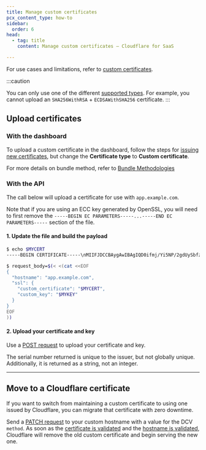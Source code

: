 ```yaml
---
title: Manage custom certificates
pcx_content_type: how-to
sidebar:
  order: 6
head:
  - tag: title
    content: Manage custom certificates — Cloudflare for SaaS

---
```



For use cases and limitations, refer to [custom certificates](/cloudflare-for-platforms/cloudflare-for-saas/security/certificate-management/custom-certificates/).

:::caution

You can only use one of the different [supported types](/cloudflare-for-platforms/cloudflare-for-saas/security/certificate-management/custom-certificates/#limitations). For example, you cannot upload an `SHA256WithRSA` + `ECDSAWithSHA256` certificate.
:::

## Upload certificates

### With the dashboard

To upload a custom certificate in the dashboard, follow the steps for [issuing new certificates](/cloudflare-for-platforms/cloudflare-for-saas/security/certificate-management/issue-and-validate/issue-certificates/), but change the **Certificate type** to **Custom certificate**.

For more details on bundle method, refer to [Bundle Methodologies](/ssl/edge-certificates/custom-certificates/bundling-methodologies/)

### With the API

The call below will upload a certificate for use with `app.example.com`.

Note that if you are using an ECC key generated by OpenSSL, you will need to first remove the `-----BEGIN EC PARAMETERS-----...-----END EC PARAMETERS-----` section of the file.

#### 1. Update the file and build the payload

<Render file="custom-cert-file-example" product="ssl" />

```bash
$ echo $MYCERT
-----BEGIN CERTIFICATE-----\nMIIFJDCCBAygAwIBAgIQD0ifmj/Yi5NP/2gdUySbfzANBgkqhkiG9w0BAQsFADBN\nMQswCQYDVQQGEwJVUzEVMBMGA1UEChMMRGlnaUNlcnQgSW5jMScwJQYDVQQDEx5E...SzSHfXp5lnu/3V08I72q1QNzOCgY1XeL4GKVcj4or6cT6tX6oJH7ePPmfrBfqI/O\nOeH8gMJ+FuwtXYEPa4hBf38M5eU5xWG7\n-----END CERTIFICATE-----\n

$ request_body=$(< <(cat <<EOF
{
  "hostname": "app.example.com",
  "ssl": {
    "custom_certificate": "$MYCERT",
    "custom_key": "$MYKEY"
  }
}
EOF
))
```

#### 2. Upload your certificate and key

Use a [POST request](/api/resources/custom_hostnames/methods/create/) to upload your certificate and key.

The serial number returned is unique to the issuer, but not globally unique. Additionally, it is returned as a string, not an integer.

***

## Move to a Cloudflare certificate

If you want to switch from maintaining a custom certificate to using one issued by Cloudflare, you can migrate that certificate with zero downtime.

Send a [PATCH request](/api/resources/custom_hostnames/methods/edit/) to your custom hostname with a value for the DCV `method`. As soon as the [certificate is validated](/cloudflare-for-platforms/cloudflare-for-saas/security/certificate-management/issue-and-validate/) and the [hostname is validated](/cloudflare-for-platforms/cloudflare-for-saas/domain-support/hostname-validation/), Cloudflare will remove the old custom certificate and begin serving the new one.
